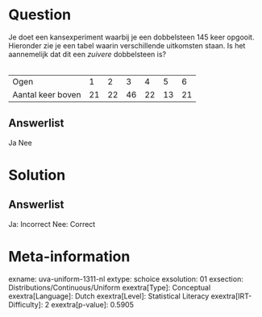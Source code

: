 Question
========

Je doet een kansexperiment waarbij je een dobbelsteen 145 keer opgooit.
Hieronder zie je een tabel waarin verschillende uitkomsten staan. Is het
aannemelijk dat dit een *zuivere* dobbelsteen is?\
\

  ------------------- ---- ---- ---- ---- ---- ----
  Ogen                1    2    3    4    5    6
  Aantal keer boven   21   22   46   22   13   21
  ------------------- ---- ---- ---- ---- ---- ----

Answerlist
----------

Ja
Nee

Solution
========

Answerlist
----------

Ja: Incorrect
Nee: Correct

Meta-information
================
exname: uva-uniform-1311-nl
extype: schoice
exsolution: 01
exsection: Distributions/Continuous/Uniform
exextra[Type]: Conceptual
exextra[Language]: Dutch
exextra[Level]: Statistical Literacy
exextra[IRT-Difficulty]: 2
exextra[p-value]: 0.5905
